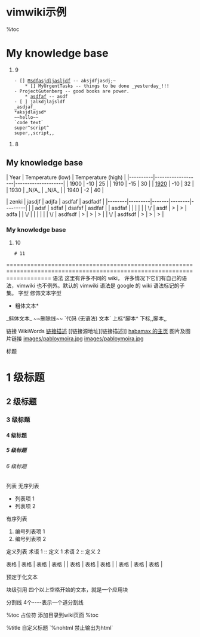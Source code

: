 = vimwiki示例 =

%toc

= My knowledge base = 
# 9
    - [] [[Msdfasjdljasljdf]] -- aksjdfjasdj;~
        * [] MyUrgentTasks -- things to be done _yesterday_!!!
    - ProjectGutenberg -- good books are power.
        * [[asdfaf]] -- asdf
    - [ ] jalkdjlajsldf
    _asdjaf_
    *aksjdlajsd*
    ~~hello~~
    `code text`
    super^script^
    super,,script,,
# 8

== My knowledge base ==

| Year     | Temperature (low) | Temperature (high) |
|----------|-------------------|--------------------|
| 1900     | -10               | 25                 |
| 1910     | -15               | 30                 |
| [[1920]] | -10               | 32                 |
| 1930     | _N/A_             | _N/A_              |
| 1940     | -2                | 40                 |


| zenki  | jasdjf  | adjfa | asdfaf | asdfadf |
|--------|---------|-------|--------|---------|
|        | adsf    | sdfaf | dsafsf | asdfaf  |
| asdfaf |         |       |        |         |
| \/     | asdf    | >     | >      | adfa    |
| \/     |         |       |        |         |
| \/     | asdfsdf | >     | >      | >       |
| \/     | asdfsdf | >     | >      | >       |


=== My knowledge base ===
# 10
    # 11
{{{ >
  Tyger! Tyger! burning bright
   In the forests of the night,
    What immortal hand or eye
     Could frame thy fearful symmetry?
  In what distant deeps or skies
   Burnt the fire of thine eyes?
    On what wings dare he aspire?
     What the hand dare sieze the fire?
}}}


=========================================================================================================================
语法
这里有许多不同的 wiki， 许多情况下它们有自己的语法，vimwiki 也不例外。默认的 vimwiki 语法是 google 的 wiki 语法标记的子集。
字型
修饰文本字型

*粗体文本*
_斜体文本_
~~删除线~~
`代码 (无语法) 文本`
上标^脚本^
下标,,脚本,,

链接
WikiWords
[[链接源地址|链接描述]]
[[链接源地址][链接描述]]
[http://habamax.ru/blog habamax 的主页]
图片及图片链接
[[images/pabloymoira.jpg]]
[[index.html|images/pabloymoira.jpg]]

标题
= 1 级标题 =
== 2 级标题 ==
=== 3 级标题 ===
==== 4 级标题 ====
===== 5 级标题 =====
====== 6 级标题 ======

列表
无序列表
* 列表项 1 
* 列表项 2

有序列表
# 编号列表项 1
# 编号列表项 2

定义列表
术语 1 :: 定义 1
术语 2 :: 定义 2

表格
| 表格 | 表格 | 表格 |
| 表格 | 表格 | 表格 |
| 表格 | 表格 | 表格 |

预定于化文本
{{{文本}}}

块级引用
四个以上空格开始的文本，就是一个应用块

分割线
4个----表示一个道分割线

%toc 占位符
添加目录到wiki页面 %toc 

%title 自定义标题
`%nohtml 禁止输出为html`
